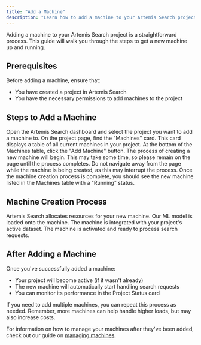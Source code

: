 ```yaml
---
title: "Add a Machine"
description: "Learn how to add a machine to your Artemis Search project"
---
```


Adding a machine to your Artemis Search project is a straightforward process. This guide will walk you through the steps to get a new machine up and running.

## Prerequisites

Before adding a machine, ensure that:

- You have created a project in Artemis Search
- You have the necessary permissions to add machines to the project

## Steps to Add a Machine

<Steps>
  <Step title="Navigate to the Project Page">
    Open the Artemis Search dashboard and select the project you want to add a machine to.
  </Step>
  <Step title="Locate the Machines Card">
    On the project page, find the "Machines" card. This card displays a table of all current machines in your project.
  </Step>
  <Step title="Click 'Add Machine'">
    At the bottom of the Machines table, click the "Add Machine" button.
  </Step>
  <Step title="Wait for Machine Creation">
    The process of creating a new machine will begin. This may take some time, so please remain on the page until the process completes.
    <Warning>
    Do not navigate away from the page while the machine is being created, as this may interrupt the process.
    </Warning>
  </Step>
  <Step title="Verify Machine Status">
    Once the machine creation process is complete, you should see the new machine listed in the Machines table with a "Running" status.
  </Step>
</Steps>

## Machine Creation Process

<AccordionGroup>
  <Accordion title="Initialization" icon="cube">
    Artemis Search allocates resources for your new machine.
  </Accordion>
  <Accordion title="Model Loading" icon="brain">
    Our ML model is loaded onto the machine.
  </Accordion>
  <Accordion title="Integration" icon="link">
    The machine is integrated with your project's active dataset.
  </Accordion>
  <Accordion title="Activation" icon="power-off">
    The machine is activated and ready to process search requests.
  </Accordion>
</AccordionGroup>

## After Adding a Machine

Once you've successfully added a machine:

- Your project will become active (if it wasn't already)
- The new machine will automatically start handling search requests
- You can monitor its performance in the Project Status card

<Tip>
If you need to add multiple machines, you can repeat this process as needed. Remember, more machines can help handle higher loads, but may also increase costs.
</Tip>

For information on how to manage your machines after they've been added, check out our guide on [managing machines](/machines/manage-machines).